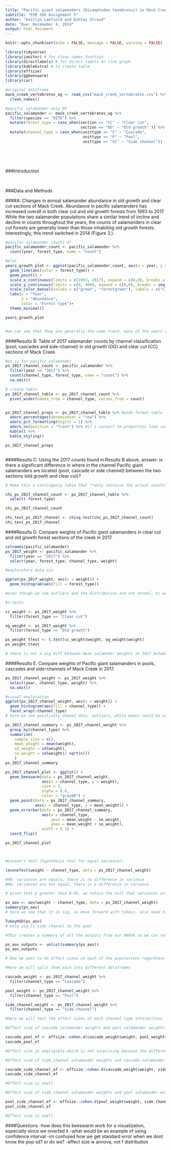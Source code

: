 ```yaml
---
title: "Pacific giant salamanders (Dicamptodon tenebrosus) in Mack Creek (near Blue River, Oregon): Size and channel location in old growth and previously clear cut forest sections"
subtitle: "ESM 206 Assignment 5"
author: "Kaitlyn Lanfield and Ashley Stroud"
date: "Due: Decemeber 4, 2019"
output: html_document
---
```


```r
knitr::opts_chunk$set(echo = FALSE, message = FALSE, warning = FALSE)

library(tidyverse)
library(janitor) # for clean names function
library(directlabels) # for direct labels on line graph
library(kableExtra) # to create table
library(effsize)
library(ggbeeswarm)
library(car)

#original dataframe
mack_creek_vertebrates_og <- read_csv("mack_creek_vertebrates.csv") %>% 
  clean_names()

#pacific salamander only DF
pacific_salamander <- mack_creek_vertebrates_og %>% 
  filter(species == "DITE") %>% 
  mutate(forest_type = case_when(section == "CC" ~ "Clear cut",
                                 section == "OG" ~ "Old growth" )) %>%
  mutate(channel_type = case_when(unittype == "C" ~ "Cascade",
                                  unittype == "P" ~ "Pool",
                                  unittype == "SC" ~ "Side channel"))
  
  

```


<br>

###Introduction



<br>

###Data and Methods

####A: Changes in annual salamander abundance in old growth and clear cut sections of Mack Creek.
Abundance in pacific salamanders has increased overall in both clear cut and old growth forests from 1993 to 2017. While the two salamander populations share a similar trend of incline and decline in counts throughout the years, the counts of salamanders in clear cut forests are generally lower than those inhabiting old growth forests. Interestingly, this trend switched in 2014 (Figure 3.). 

```r

#pacific salamander counts df
pacific_salamander_count <- pacific_salamander %>% 
  count(year, forest_type, name = "count")

#plot 
years_growth_plot <- ggplot(pacific_salamander_count, aes(x = year, y = count)) +
  geom_line(aes(color = forest_type)) +
  geom_point() +
  scale_x_continuous(limits = c(1993, 2017), expand = c(0,0), breaks = seq(0, 2017, 5)) +
  scale_y_continuous(limits = c(0, 400), expand = c(0,0), breaks = seq(0, 380, 50)) +
  scale_color_manual(values = c("green", "forestgreen"), labels = c("Clear cut", "Old growth")) +
  labs(x = "Year",
       y = "Abundance",
       color = "Forest type")+
  theme_minimal()

years_growth_plot


#we can see that they are generally the same trend, many of the years clear cut is less, but overall trending in numbers other than that steep decline

```


####Results B: Table of 2017 salamander counts by channel classification (pool, cascades and side-channel) in old growth (OG) and clear cut (CC) sections of Mack Creek.
```r

#ps is for pacific salamander
ps_2017_channel_count <- pacific_salamander %>% 
  filter(year == "2017") %>% 
  count(channel_type, forest_type, name = "count") %>% 
  na.omit()

# create table
ps_2017_channel_table <- ps_2017_channel_count %>% 
  pivot_wider(names_from = channel_type, values_from = count) 


ps_2017_channel_props <- ps_2017_channel_table %>% #wide format table 
  adorn_percentages(denominator = "row") %>%
  adorn_pct_formatting(digits = 1) %>% 
  adorn_ns(position = "front") %>% #if i convert to proportins lose sample sixze, so add back in with n's, and put in front 
  kable() %>% 
  kable_styling()

ps_2017_channel_props



```

####Results C: Using the 2017 counts found in Results B above, answer: is there a significant difference in where in the channel Pacific giant salamanders are located (pool, cascade or side channel) between the two sections (old growth and clear cut)?
```r
# Make this a contingency table that **only contains the actual counts** to perform chi sqaure

chi_ps_2017_channel_count <- ps_2017_channel_table %>% 
  select(-forest_type)

chi_ps_2017_channel_count

chi_test_ps_2017_channel <- chisq.test(chi_ps_2017_channel_count)
chi_test_ps_2017_channel

```


####Results D. Compare weights of Pacific giant salamanders in clear cut and old growth forest sections of the creek in 2017.
```r
colnames(pacific_salamander)
ps_2017_weight <- pacific_salamander %>% 
  filter(year == "2017") %>% 
  select(year, forest_type, channel_type, weight)

#exploratory data viz

ggplot(ps_2017_weight, aes(x = weight)) +
  geom_histogram(aes(fill = forest_type))

#even though we see outliers and the distribution are not normal, bc we have such high sample sizes we can use the central limit theorem


```


```r
#t-tests

cc_weight <- ps_2017_weight %>% 
  filter(forest_type == "Clear cut")

og_weight <- ps_2017_weight %>% 
  filter(forest_type == "Old growth")

ps_weight_ttest <- t.test(cc_weight$weight, og_weight$weight)
ps_weight_ttest

# there is not a sig diff between mean salamnder weights in 2017 between clear cut and old growth 

```


####Results E. Compare weights of Pacific giant salamanders in pools, cascades and side-channels of Mack Creek in 2017.
```r
ps_2017_channel_weight <- ps_2017_weight %>% 
  select(year, channel_type, weight) %>% 
  na.omit()

#visual exploration
ggplot(ps_2017_channel_weight, aes(x = weight)) +
  geom_histogram(aes(fill = channel_type)) +
  facet_wrap(~channel_type)
# here we see positively skewed data, outliers, while means could be used due to CLT, it would not be the most appropriate representation of central tendency 

```




```r

ps_2017_channel_summary <- ps_2017_channel_weight %>% 
  group_by(channel_type) %>% 
  summarise(
    sample_size = n(),
    mean_weight = mean(weight),
    sd_weight = sd(weight),
    se_weight = sd(weight)/ sqrt(n())
    )
ps_2017_channel_summary

```


```r



ps_2017_channel_plot <- ggplot() +
  geom_beeswarm(data = ps_2017_channel_weight, 
                aes(x = channel_type, y = weight), 
                size = 1,
                alpha = 0.6,
                color = "gray60") +
  geom_point(data = ps_2017_channel_summary, 
             aes(x = channel_type, y = mean_weight)) +
  geom_errorbar(data = ps_2017_channel_summary,
                aes(x = channel_type, 
                    ymin = mean_weight - se_weight,
                    ymax = mean_weight + se_weight),
                width = 0.1) +
  coord_flip()

ps_2017_channel_plot




```


```r
#Levene's test (hypothesis test for equal variance):

leveneTest(weight ~ channel_type, data = ps_2017_channel_weight)

#H0: variances are equals, there is no difference in variance 
#HA: variances are not equal, there is a difference in variance

# given that p greater than 0.05, we retain the null that variances are equal or not sig different, so we can proceed with an anova which has the assumption that variances are equal 

ps_aov <- aov(weight ~ channel_type, data = ps_2017_channel_weight)
summary(ps_aov)
# here we see that it is sig, so move forward with tukeys, also need to comment the p value here

TukeyHSD(ps_aov)
# only sig is side channel to the pool

#This creates a summary of all the outputs from our ANOVA so we can reference it 

ps_aov_outputs <- unlist(summary(ps_aov))
ps_aov_outputs

```

```r
# Now we want to do effect sizes on each of the populations regardless of their significant differences

#Here we will split them each into different dataframes

cascade_weight <- ps_2017_channel_weight %>% 
  filter(channel_type == "Cascade")

pool_weight <- ps_2017_channel_weight %>%
  filter(channel_type == "Pool")

side_channel_weight <- ps_2017_channel_weight %>%
  filter(channel_type == "Side-channel")

#Here we will test the effect sizes of each channel type interactions

#Effect size of cascade salamander weights and pool salamander weights

cascade_pool_ef <- effsize::cohen.d(cascade_weight$weight, pool_weight$weight)
cascade_pool_ef

#Effect size is negligible which is not surprising because the difference was insignificant in our Tukey's HSD

#Effect size of side_channel salamander weights and cascade salamander weights

cascade_side_channel_ef <- effsize::cohen.d(cascade_weight$weight, side_channel_weight$weight)
cascade_side_channel_ef

#Effect size is small

#Effect size of side_channel salamander weights and pool salamander weights

pool_side_channel_ef <- effsize::cohen.d(pool_weight$weight, side_channel_weight$weight)
pool_side_channel_ef

#Effect size is small

```





####Questions
-how does this beeswarm work for a visualization, especially since we inverted it
-what would be an example of using confidence interval
-im confused how we get standard error when we dont know the pop sd? or do we? 
-effect size w annova, not f distribution 

